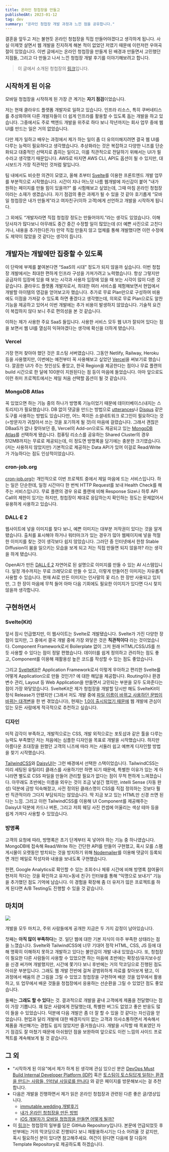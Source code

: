 ```yaml
---
title: 온라인 청첩장을 만들고
publishedAt: 2023-01-12
tag: dev
summary: "온라인 청첩장 개발 과정과 느낀 점을 공유합니다."
---
```


결혼을 앞두고 저는 불현듯 온라인 청첩장을 직접 만들어야겠다고 생각하게 됩니다. 사실 이제껏 살면서 웹 개발을 진지하게 해본 적이 없었던 저였기 때문에 이런저런 우여곡절이 있었습니다. 이번 글에서는 온라인 청첩장을 만들게 된 배경과 만들면서 고민했던 지점들, 그리고 다 만들고 나서 느낀 청첩장 개발 후기를 이야기해보려고 합니다.

> 이 글에서 소개된 청첩장의 [링크](https://wedding-invitation-heojay.vercel.app)입니다.

## 시작하게 된 이유

모바일 청첩장을 시작하게 된 가장 큰 계기는 **자기 점검**이었습니다.

저는 현재 클라우드 플랫폼 개발자로 일하고 있습니다. 인프라 리소스, 특히 쿠버네티스를 추상화하여 다른 개발자들이 더 쉽게 인프라를 활용할 수 있도록 돕는 개발을 하고 있습니다. 그중에서도 주로 백엔드 개발을 위주로 하다 보니 작년까지는 회사 업무 중에 웹 UI를 만드는 일은 거의 없었습니다.

다만 제가 일하고 배우는 과정에서 제가 하는 일이 좀 더 유의미해지려면 결국 웹 UI를 다루는 능력이 필요하다고 생각했습니다. 추상화라는 것은 복잡하고 다양한 니즈를 단순화되고 대중적인 선택지로 좁히는 일이고, 이를 직관적으로 전달하기 위해서는 UI가 필수라고 생각했기 때문입니다. AWS로 따지면 AWS CLI, API도 옵션이 될 수 있지만, 대시보드가 가장 직관적인 것처럼 말입니다.

팀 내에서도 비슷한 의견이 모였고, 올해 초부터 [Svelte](https://svelte.dev)를 이용한 프론트엔드 개발 업무를 부분적으로 시작했습니다. 시간이 지나 어느덧 나름 웹개발에 자신감이 붙어 "내가 원하는 페이지를 만들 힘이 있을까?" 를 시험해보고 싶었는데, 그때 마침 온라인 청첩장이라는 소재가 생겼습니다. 자기 점검의 좋은 과제가 될 수 있을 것 같아 호기롭게 “모바일 청첩장은 내가 만들게”라고 여자친구(이하 고객)에게 선언하고 개발을 시작하게 됩니다.

그 외에도 “개발자라면 직접 청첩장 정도는 만들어야지.”라는 생각도 있었습니다. 이해당사자가 많다보니 아무래도 중간 중간 수정할 일이 많았는데 (더 예쁜 사진으로 고친다거나, 내용을 추가한다든가) 만약 직접 만들지 않고 업체를 통해 개발했다면 이런 수정에도 제약이 많았을 것 같다는 생각이 듭니다.

## 개발자는 개발에만 집중할 수 있도록

이 단락에 부제를 붙여본다면 “SaaS의 시대” 정도가 되지 않을까 싶습니다. 이번 청첩장 개발에서는 최대한 편하게 인프라 구성을 가져가려고 노력했습니다. 항상 그렇지만 공급자의 입장에 있을 때 보는 시각과 사용자 입장에 있을 때 보는 시각이 많이 다른 것 같습니다. 클라우드 플랫폼 개발자로서, 최대한 여러 서비스를 체험해보면서 현업에서 개발할 아이템의 영감을 얻어보고자 했습니다. 추가로 무료 Plan만으로 구성하여 비용에도 이점을 가져갈 수 있도록 하면 좋겠다고 생각했는데, 의외로 무료 Plan으로도 알찬 기능을 제공하고 있어서 이번 개발에는 추가 비용이 발생하지 않았습니다. 기술적 요건이 복잡하지 않다 보니 주로 편의성을 본 것 같습니다.

이하는 제가 사용한 주요 SaaS 들입니다. 사용한 서비스 모두 웹 UI가 잘되어 있다는 점을 보면서 웹 UI를 열심히 익혀야겠다는 생각에 확신을 더하게 됐습니다.

### Vercel

가장 먼저 찾아야 했던 것은 호스팅 서버였습니다. 그동안 Netlify, Railway, Heroku 등을 사용했지만, 이번에는 예전부터 꼭 사용해보고 싶었던 [Vercel](https://vercel.com)을 써보기로 했습니다. 깔끔한 UI가 주는 첫인상도 좋았고, 한국 Region을 제공한다는 점이나 무료 플랜의 build 시간으로 한 달에 100분이 지원된다는 점 등이 마음에 들었습니다. 아마 앞으로도 이런 취미 프로젝트에서는 제일 처음 선택할 옵션이 될 것 같습니다.

### MongoDB Atlas

꼭 있었으면 하는 기능 중의 하나가 방명록 기능이었기 때문에 데이터베이스(내지는 스토리지)가 필요했습니다. DB 없이 댓글을 만드는 방법으로 [utterances](https://utteranc.es/)나 [Disqus](https://disqus.com/) 같은 도구를 사용하는 방법도 있습니다만, 어느 쪽이든 소셜네트워크 로그인이 필요하다는 것(=방문자가 귀찮아서 쓰는 것을 포기하게 될 것)이 마음에 걸렸습니다. 그래서 괜찮은 DBaaS가 없나 찾아보던 중, Vercel의 Add-on으로도 제공되고 있는 [MongoDB Atlas](https://mongodb.com/atlas)를 선택하게 됐습니다. 컴퓨팅 리소스를 공유하는 Shared Cluster의 경우 512MB까지는 무료로 제공되는데, 이 정도면 방명록을 담기에는 충분한 크기였습니다. (저는 사용하지 않았지만) 기본적으로 제공하는 Data API가 있어 이걸로 Read/Write가 가능하다는 점도 인상적이었습니다.

### cron-job.org

[cron-job.org](https://cron-job.org/en/)는 개인적으로 이번 프로젝트 중에서 제일 마음에 드는 서비스입니다. 하는 일은 단순한데, 일정 시간마다 한 번씩 HTTP Request를 보내 Health Check를 해주는 서비스입니다. 무료 플랜의 경우 유료 플랜에 비해 Response Size나 하루 API Call의 제한이 있기는 하지만, 청첩장이 제대로 응답하는지 확인하는 정도는 문제없어서 유용하게 사용하고 있습니다.

### DALL·E 2

웹사이트에 넣을 이미지를 찾다 보니, 예쁜 이미지는 대부분 저작권이 있다는 것을 알게 됐습니다. 출처를 표시해야 하거나 워터마크가 있는 경우가 많아 웹페이지에 넣을 적절한 이미지를 찾는 것이 생각보다 쉽지 않았습니다. 그러던 중 인터넷에서 한창 Stable Diffusion이 붐을 일으키는 모습을 보게 되고 저는 직접 만들면 되지 않을까? 라는 생각을 하게 됐습니다.

OpenAI가 만든 [DALL·E 2](https://openai.com/dall-e-2/) 자연어로 된 설명으로 이미지를 만들 수 있는 AI 시스템입니다. 일정 개수까지는 무료 크레딧으로 만들 수 있고, 이렇게 만들어진 이미지는 자유롭게 사용할 수 있습니다. 현재 AI로 만든 이미지는 인사말의 꽃 리스 한 장만 사용되고 있지만, 그 한 장이 마음에 무척 들어 아마 다음 기회에도 필요한 이미지가 있다면 다시 찾지 않을까 생각합니다.

## 구현하면서

### Svelte(Kit)

앞서 잠시 언급했지만, 이 웹사이트는 Svelte로 개발됐습니다. Svelte가 가진 다양한 장점이 있지만, 그 중에서 결국 개발 중에 가장 와닿은 것은 **직관적이다** 라는 것이었습니다. Component Framework로서 Boilerplate 없이 그저 원래 HTML/CSS/JS를 쓰듯 사용할 수 있다는 점이 정말 편했습니다. 데이터를 쉽게 정의하고 관리하는 점도 좋고, Component를 이용해 재활용성 높은 코드를 작성할 수 있는 점도 좋았습니다.

그리고 [SvelteKit](http://kit.svelte.dev)은 Application Framework로서 이렇게 우아하고 편리한 Svelte를 어떻게 Application으로 만들 것인가? 에 대한 해답을 제공합니다. Routing이나 환경 변수 관리, Layout 등 Web Application을 만들면서 고민되는 부분을 모두 도와준다는 점이 가장 와닿았습니다. SvelteKit은 제가 청첩장을 개발할 당시만 해도 SvelteKit이 정식 Release가 안됐지만 (그래서 저도 개발 중에 [파일 이름이 바뀌고 사용하던 문법이 바뀌는 대격변](https://github.com/sveltejs/kit/discussions/5774)을 한 번 겪었습니다), 현재는 [1.0이 출시되었기 때문에](https://svelte.dev/blog/announcing-sveltekit-1.0) 웹 개발에 관심이 있는 모든 사람에게 적극적으로 추천하고 싶습니다.

### 디자인

미적 감각이 부족하고, 개발적으로는 CSS, 개발 외적으로는 포토샵과 같은 툴을 다루는 능력도 부족했던 저는 처음에는 심플한 디자인을 목표로 개발을 시작했습니다. 하지만 아름다운 초대장을 원했던 고객의 니즈에 따라 저는 서둘러 쉽고 예쁘게 디자인할 방법을 찾기 시작했습니다.

[TailwindCSS](https://tailwindcss.com/)와 [DaisyUI](https://daisyui.com/)는 그런 배경에서 선택한 스택이었습니다. TailwindCSS는 미리 세팅된 유틸리티 클래스를 사용하기만 하면 되기 때문에, 특별한 이유가 있는 게 아니라면 별도로 CSS 파일을 만들어 관리할 필요가 없다는 점이 무척 편하게 느껴졌습니다. 아무래도 초반에는 이름을 외우는 것이 조금 낯설긴 했지만, intelli Sense (자동 완성) 덕분에 금방 익숙해졌고, 사전 정의된 클래스명이 CSS를 직접 정의하는 것보다 훨씬 직관적이라 그다지 부담되지는 않았습니다. 딱 지금 보고 있는 HTML만 신경 쓰면 된다는 느낌. 그리고 이런 TailwindCSS를 이용해 UI Component를 제공해주는 DaisyUI 덕분에 카드나 버튼, 그리고 저희 웨딩 사진 컨셉에 어울리는 색상 테마 등을 쉽게 가져다 사용할 수 있었습니다.

### 방명록

고객의 요청에 따라, 방명록은 초기 단계부터 꼭 넣어야 하는 기능 중 하나였습니다. MongoDB에 접속해 Read/Write 하는 간단한 API를 만들어 구현했고, 혹시 모를 스팸 게시물이 오랫동안 방치되는 것을 방지하기 위해 [Nodemailer](https://nodemailer.com/)를 이용해 댓글이 등록되면 개인 메일로 작성자와 내용을 보내도록 구현했습니다.

한편, Google Analytics로 확인할 수 있는 조회수나 체류 시간에 비해 방명록 참여율이 현저히 적다는 것을 확인하고 유저(=동네 친구) 인터뷰를 통해 “익명으로 보내기” 기능을 추가했던 점도 기억에 남습니다. 이 경험을 확장해 좀 더 유저가 많은 프로젝트를 하게 된다면 A/B Testing도 진행할 수 있을 것 같습니다.

## 마치며

![](/images/wedding-invitation-1.png)

개발을 모두 마치고, 주위 사람들에게 공개한 지금은 두 가지 감정이 남아있습니다.

첫째는 **아직 많이 부족하다**는 것. 일단 웹에 대한 기본 지식이 아주 부족한 상태라는 점을 느꼈습니다. Svelte와 TailwindCSS에 너무 기대어 정작 HTML, CSS, JS 등에 대해 명확히 이해하지 못하고 개발하고 있다는 불안감이 개발 내내 있었습니다. 또, 청첩장이 필요한 다른 사람들이 사용할 수 있었으면 하는 마음에 초반에는 확장성/유지보수성을 신경 써가며 개발했지만, 시간에 쫓기다 보니 후반에는 거의 막코딩으로 진행된 점도 아쉬운 부분입니다. 그래도 웹 개발 전반에 걸쳐 광범위하게 자료를 찾아보게 됐고, 이 과정에서 배움의 큰 그림을 그릴 수 있었고 청첩장을 구현하며 배운 것을 업무에서 활용하고, 또 업무에서 배운 것들을 청첩장에서 응용하는 선순환을 그릴 수 있었던 점도 좋았습니다.

둘째는 **그래도 할 수 있다**는 것. 결과적으로 개발을 끝내 고객에게 제품을 전달했다는 점이 가장 기쁩니다. 꽤 많은 사람에게 전달했는데, 특별한 버그도 없었고 좋은 반응도 많이 들을 수 있었습니다. 덕분에 다음 개발은 좀 더 잘 할 수 있을 것 같다는 자신감을 얻었습니다. 현업과 달리 개발에 대한 배경지식이 없는 고객과 의사소통하면서 계속해서 제품을 개선해가는 경험도 쉽지 않았지만 즐거웠습니다. 개발을 시작할 때 목표였던 자기 점검도 잘 마쳤기 때문에 아쉬웠던 점을 보완하여 앞으로도 이런 느낌의 사이드 프로젝트를 계속해보게 될 것 같습니다.

## 그 외

- “시작하게 된 이유”에서 제가 하게 된 생각에 관심 있으신 분은 [DevOps Must Build Internal Developer Platform (IDP)](https://www.youtube.com/watch?v=j5i00z3QXyU) 혹은 [토스팀이 토스팀답게 일하는 환경을 만드는 사람들, 인터널 사일로를 만나다](https://blog.toss.im/article/toss-internalsilo-interview) 와 같은 페이지를 방문해보시는 걸 추천합니다.
- 다음은 개발을 진행하면서 제가 읽은 온라인 청첩장과 관련된 다른 좋은 글/영상입니다.
    - [immutable.wedding 개발후기](https://so-so.dev/essay/immutable-wedding-epilogue/)
    - [내가 온라인 청첩장을 만든 방법](https://blog.roto.codes/how-to-make-wedding-invitation)
    - [iOS 개발자가 모바일 청첩장을 만들면 어떻게 될까?](https://www.sungdoo.dev/programming/my-wedding-invitation)
- 이 [링크](https://github.com/heojay/wedding-invitation)는 청첩장의 일부를 담은 GitHub Repository입니다. 본문에 언급되었듯 후반부에는 거의 막코딩으로 진행되다 보니 재활용하시기는 다소 어려울 것 같지만, 혹시 필요하신 분이 있다면 참고해주세요. 여건이 된다면 다음에 잘 다듬어 Template Repository로 제공하도록 하겠습니다.
